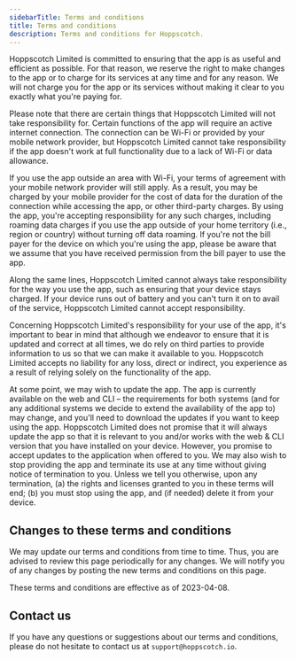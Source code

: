 ```yaml
---
sidebarTitle: Terms and conditions
title: Terms and conditions
description: Terms and conditions for Hoppscotch.
---
```


Hoppscotch Limited is committed to ensuring that the app is as useful and efficient as possible. For that reason, we reserve the right to make changes to the app or to charge for its services at any time and for any reason. We will not charge you for the app or its services without making it clear to you exactly what you're paying for.

Please note that there are certain things that Hoppscotch Limited will not take responsibility for. Certain functions of the app will require an active internet connection. The connection can be Wi-Fi or provided by your mobile network provider, but Hoppscotch Limited cannot take responsibility if the app doesn't work at full functionality due to a lack of Wi-Fi or data allowance.

If you use the app outside an area with Wi-Fi, your terms of agreement with your mobile network provider will still apply. As a result, you may be charged by your mobile provider for the cost of data for the duration of the connection while accessing the app, or other third-party charges. By using the app, you're accepting responsibility for any such charges, including roaming data charges if you use the app outside of your home territory (i.e., region or country) without turning off data roaming. If you're not the bill payer for the device on which you're using the app, please be aware that we assume that you have received permission from the bill payer to use the app.

Along the same lines, Hoppscotch Limited cannot always take responsibility for the way you use the app, such as ensuring that your device stays charged. If your device runs out of battery and you can't turn it on to avail of the service, Hoppscotch Limited cannot accept responsibility.

Concerning Hoppscotch Limited's responsibility for your use of the app, it's important to bear in mind that although we endeavor to ensure that it is updated and correct at all times, we do rely on third parties to provide information to us so that we can make it available to you. Hoppscotch Limited accepts no liability for any loss, direct or indirect, you experience as a result of relying solely on the functionality of the app.

At some point, we may wish to update the app. The app is currently available on the web and CLI – the requirements for both systems (and for any additional systems we decide to extend the availability of the app to) may change, and you'll need to download the updates if you want to keep using the app. Hoppscotch Limited does not promise that it will always update the app so that it is relevant to you and/or works with the web & CLI version that you have installed on your device. However, you promise to accept updates to the application when offered to you. We may also wish to stop providing the app and terminate its use at any time without giving notice of termination to you. Unless we tell you otherwise, upon any termination, (a) the rights and licenses granted to you in these terms will end; (b) you must stop using the app, and (if needed) delete it from your device.

## Changes to these terms and conditions

We may update our terms and conditions from time to time. Thus, you are advised to review this page periodically for any changes. We will notify you of any changes by posting the new terms and conditions on this page.

These terms and conditions are effective as of 2023-04-08.

## Contact us

If you have any questions or suggestions about our terms and conditions, please do not hesitate to contact us at `support@hoppscotch.io`.
